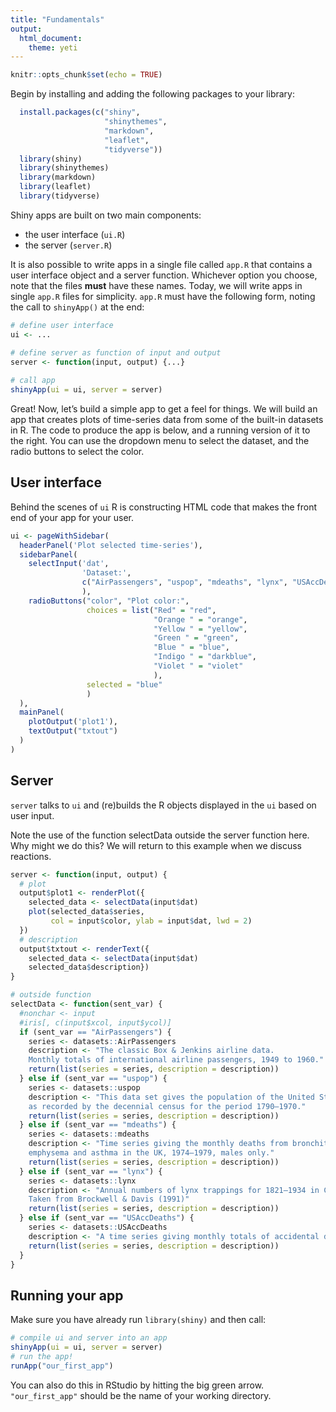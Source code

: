 ```yaml
---
title: "Fundamentals"
output: 
  html_document:
    theme: yeti
---
```


```r
knitr::opts_chunk$set(echo = TRUE)
```

Begin by installing and adding the following packages to your library:

```r
  install.packages(c("shiny", 
                     "shinythemes", 
                     "markdown", 
                     "leaflet", 
                     "tidyverse")) 
  library(shiny)
  library(shinythemes)
  library(markdown)
  library(leaflet)
  library(tidyverse)
```

Shiny apps are built on two main components:

  * the user interface (`ui.R`)
  * the server (`server.R`)
    
It is also possible to write apps in a single file called `app.R` that contains a user interface object and a server function. Whichever option you choose, note that the files **must** have these names. Today, we will write apps in single `app.R` files for simplicity. `app.R` must have the following form, noting the call to `shinyApp()` at the end:

```r
# define user interface
ui <- ...

# define server as function of input and output
server <- function(input, output) {...}
  
# call app
shinyApp(ui = ui, server = server)
```

Great! Now, let's build a simple app to get a feel for things. We will build an app that creates plots of time-series data from some of the built-in datasets in R. The code to produce the app is below, and a running version of it to the right. You can use the dropdown menu to select the dataset, and the radio buttons to select the color. 

## User interface

Behind the scenes of `ui` R is constructing HTML code that makes the front end of your app for your user. 

```r
ui <- pageWithSidebar(
  headerPanel('Plot selected time-series'),
  sidebarPanel(
    selectInput('dat', 
                'Dataset:',
                c("AirPassengers", "uspop", "mdeaths", "lynx", "USAccDeaths")
                ),
    radioButtons("color", "Plot color:",
                 choices = list("Red" = "red", 
                                "Orange " = "orange", 
                                "Yellow " = "yellow", 
                                "Green " = "green", 
                                "Blue " = "blue", 
                                "Indigo " = "darkblue", 
                                "Violet " = "violet"
                                ), 
                 selected = "blue"
                 )
  ),
  mainPanel(
    plotOutput('plot1'),
    textOutput("txtout")
  )
)
```

## Server

`server` talks to `ui` and (re)builds the R objects displayed in the `ui` based on user input.

Note the use of the function selectData outside the server function here. Why might we do this? We will return to this example when we discuss reactions.

```r
server <- function(input, output) {
  # plot
  output$plot1 <- renderPlot({
    selected_data <- selectData(input$dat)
    plot(selected_data$series,
         col = input$color, ylab = input$dat, lwd = 2)
  })
  # description
  output$txtout <- renderText({
    selected_data <- selectData(input$dat)
    selected_data$description})
}

# outside function
selectData <- function(sent_var) {
  #nonchar <- input
  #iris[, c(input$xcol, input$ycol)]
  if (sent_var == "AirPassengers") {
    series <- datasets::AirPassengers
    description <- "The classic Box & Jenkins airline data. 
    Monthly totals of international airline passengers, 1949 to 1960."
    return(list(series = series, description = description))
  } else if (sent_var == "uspop") {
    series <- datasets::uspop
    description <- "This data set gives the population of the United States (in millions) 
    as recorded by the decennial census for the period 1790–1970."
    return(list(series = series, description = description))
  } else if (sent_var == "mdeaths") {
    series <- datasets::mdeaths
    description <- "Time series giving the monthly deaths from bronchitis, 
    emphysema and asthma in the UK, 1974–1979, males only."
    return(list(series = series, description = description))
  } else if (sent_var == "lynx") {
    series <- datasets::lynx
    description <- "Annual numbers of lynx trappings for 1821–1934 in Canada. 
    Taken from Brockwell & Davis (1991)"
    return(list(series = series, description = description))
  } else if (sent_var == "USAccDeaths") {
    series <- datasets::USAccDeaths
    description <- "A time series giving monthly totals of accidental deaths in the USA, 1973 - 1978."
    return(list(series = series, description = description))
  }
}
```

## Running your app

Make sure you have already run `library(shiny)` and then call:

```r
# compile ui and server into an app
shinyApp(ui = ui, server = server)
# run the app!
runApp("our_first_app")
```

You can also do this in RStudio by hitting the big green arrow. `"our_first_app"` should be the name of your working directory.


